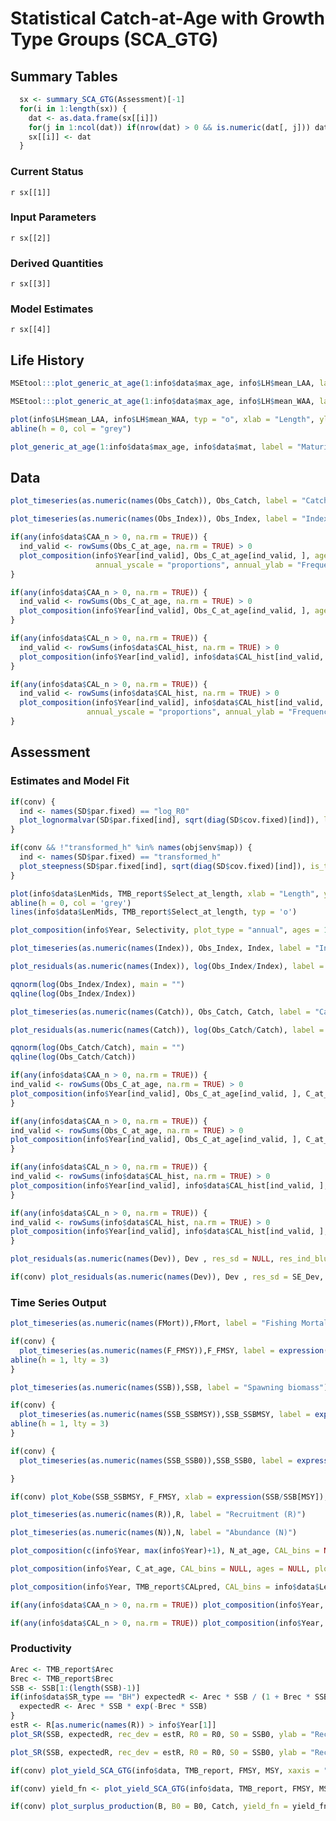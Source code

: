 


# Statistical Catch-at-Age with Growth Type Groups (SCA_GTG){.tabset}

## Summary Tables {.tabset}

```r
  sx <- summary_SCA_GTG(Assessment)[-1]
  for(i in 1:length(sx)) {
    dat <- as.data.frame(sx[[i]])
    for(j in 1:ncol(dat)) if(nrow(dat) > 0 && is.numeric(dat[, j])) dat[, j] <- ifelse(dat[, j] > 1e3, round(dat[, j], 0), signif(dat[, j], 3))
    sx[[i]] <- dat
  }
```


### Current Status
`r sx[[1]]`

### Input Parameters
`r sx[[2]]`

### Derived Quantities
`r sx[[3]]`

### Model Estimates
`r sx[[4]]`

## Life History

```r
MSEtool:::plot_generic_at_age(1:info$data$max_age, info$LH$mean_LAA, label = "Mean Length-at-age")
```

```r
MSEtool:::plot_generic_at_age(1:info$data$max_age, info$LH$mean_WAA, label = "Mean Weight-at-age")
```

```r
plot(info$LH$mean_LAA, info$LH$mean_WAA, typ = "o", xlab = "Length", ylab = "Weight")
abline(h = 0, col = "grey")
```

```r
plot_generic_at_age(1:info$data$max_age, info$data$mat, label = "Maturity")
 ```

## Data

```r
plot_timeseries(as.numeric(names(Obs_Catch)), Obs_Catch, label = "Catch")
```

```r
plot_timeseries(as.numeric(names(Obs_Index)), Obs_Index, label = "Index")
```

```r
if(any(info$data$CAA_n > 0, na.rm = TRUE)) {
  ind_valid <- rowSums(Obs_C_at_age, na.rm = TRUE) > 0
  plot_composition(info$Year[ind_valid], Obs_C_at_age[ind_valid, ], ages = NULL, plot_type = "bubble_data",
                   annual_yscale = "proportions", annual_ylab = "Frequency")
}
```

```r
if(any(info$data$CAA_n > 0, na.rm = TRUE)) {
  ind_valid <- rowSums(Obs_C_at_age, na.rm = TRUE) > 0
  plot_composition(info$Year[ind_valid], Obs_C_at_age[ind_valid, ], ages = NULL, plot_type = "annual", annual_yscale = "proportions", annual_ylab = "Frequency")
}
```

```r
if(any(info$data$CAL_n > 0, na.rm = TRUE)) {
  ind_valid <- rowSums(info$data$CAL_hist, na.rm = TRUE) > 0
  plot_composition(info$Year[ind_valid], info$data$CAL_hist[ind_valid, ], CAL_bins = info$data$LenMids, plot_type = "bubble_data", annual_yscale = "proportions", annual_ylab = "Frequency")
}
```

```r
if(any(info$data$CAL_n > 0, na.rm = TRUE)) {
  ind_valid <- rowSums(info$data$CAL_hist, na.rm = TRUE) > 0
  plot_composition(info$Year[ind_valid], info$data$CAL_hist[ind_valid, ], CAL_bins = info$data$LenMids, plot_type = "annual",
                 annual_yscale = "proportions", annual_ylab = "Frequency")
}
```


## Assessment {.tabset}
### Estimates and Model Fit

```r
if(conv) {
  ind <- names(SD$par.fixed) == "log_R0"
  plot_lognormalvar(SD$par.fixed[ind], sqrt(diag(SD$cov.fixed)[ind]), label = expression(Unfished~~recruitment~~(R[0])), logtransform = TRUE)
}
```

```r
if(conv && !"transformed_h" %in% names(obj$env$map)) {
  ind <- names(SD$par.fixed) == "transformed_h"
  plot_steepness(SD$par.fixed[ind], sqrt(diag(SD$cov.fixed)[ind]), is_transform = TRUE, SR = info$data$SR_type)
}
```

```r
plot(info$data$LenMids, TMB_report$Select_at_length, xlab = "Length", ylab = "Selectivity", typ = 'n', ylim = c(0, 1.1))
abline(h = 0, col = 'grey')
lines(info$data$LenMids, TMB_report$Select_at_length, typ = 'o')
```

```r
plot_composition(info$Year, Selectivity, plot_type = "annual", ages = 1:info$data$max_age, annual_yscale = "raw", annual_ylab = "Selectivity", N = NULL)
```

```r
plot_timeseries(as.numeric(names(Index)), Obs_Index, Index, label = "Index")
```

```r
plot_residuals(as.numeric(names(Index)), log(Obs_Index/Index), label = "log( Index ) Residual")
```

```r
qqnorm(log(Obs_Index/Index), main = "")
qqline(log(Obs_Index/Index))
```

```r
plot_timeseries(as.numeric(names(Catch)), Obs_Catch, Catch, label = "Catch")
```

```r
plot_residuals(as.numeric(names(Catch)), log(Obs_Catch/Catch), label = "log( Catch ) Residual")
```

```r
qqnorm(log(Obs_Catch/Catch), main = "")
qqline(log(Obs_Catch/Catch))
```

```r
if(any(info$data$CAA_n > 0, na.rm = TRUE)) {
ind_valid <- rowSums(Obs_C_at_age, na.rm = TRUE) > 0
plot_composition(info$Year[ind_valid], Obs_C_at_age[ind_valid, ], C_at_age[ind_valid, ], N = info$data$CAA_n[ind_valid], plot_type = "bubble_residuals")
}
```

```r
if(any(info$data$CAA_n > 0, na.rm = TRUE)) {
ind_valid <- rowSums(Obs_C_at_age, na.rm = TRUE) > 0
plot_composition(info$Year[ind_valid], Obs_C_at_age[ind_valid, ], C_at_age[ind_valid, ], plot_type = "annual", ages = NULL, N = info$data$CAA_n[ind_valid])
}
```

```r
if(any(info$data$CAL_n > 0, na.rm = TRUE)) {
ind_valid <- rowSums(info$data$CAL_hist, na.rm = TRUE) > 0
plot_composition(info$Year[ind_valid], info$data$CAL_hist[ind_valid, ], TMB_report$CALpred[ind_valid, ], CAL_bins = info$data$LenMids, N = info$data$CAL_n[ind_valid], plot_type = "bubble_residuals")
}
```

```r
if(any(info$data$CAL_n > 0, na.rm = TRUE)) {
ind_valid <- rowSums(info$data$CAL_hist, na.rm = TRUE) > 0
plot_composition(info$Year[ind_valid], info$data$CAL_hist[ind_valid, ], TMB_report$CALpred[ind_valid, ], CAL_bins = info$data$LenMids, plot_type = "annual", N = info$data$CAL_n[ind_valid])
}
```

```r
plot_residuals(as.numeric(names(Dev)), Dev , res_sd = NULL, res_ind_blue = as.numeric(names(Dev)) < info$Year[1], label = "log-Recruitment deviations")
```

```r
if(conv) plot_residuals(as.numeric(names(Dev)), Dev , res_sd = SE_Dev, res_ind_blue = as.numeric(names(Dev)) < info$Year[1], label = "log-Recruitment deviations")
```

### Time Series Output

```r
plot_timeseries(as.numeric(names(FMort)),FMort, label = "Fishing Mortality (F)")
```

```r
if(conv) {
  plot_timeseries(as.numeric(names(F_FMSY)),F_FMSY, label = expression(F/F[MSY]))
abline(h = 1, lty = 3)
}
```

```r
plot_timeseries(as.numeric(names(SSB)),SSB, label = "Spawning biomass")
```

```r
if(conv) {
  plot_timeseries(as.numeric(names(SSB_SSBMSY)),SSB_SSBMSY, label = expression(SSB/SSB[MSY]))
abline(h = 1, lty = 3)
}
```

```r
if(conv) {
  plot_timeseries(as.numeric(names(SSB_SSB0)),SSB_SSB0, label = expression(SSB/SSB[0]))

}
```

```r
if(conv) plot_Kobe(SSB_SSBMSY, F_FMSY, xlab = expression(SSB/SSB[MSY]), ylab = expression(F/F[MSY]))
```

```r
plot_timeseries(as.numeric(names(R)),R, label = "Recruitment (R)")


```

```r
plot_timeseries(as.numeric(names(N)),N, label = "Abundance (N)")


```

```r
plot_composition(c(info$Year, max(info$Year)+1), N_at_age, CAL_bins = NULL, ages = NULL, plot_type = "bubble_data")
```

```r
plot_composition(info$Year, C_at_age, CAL_bins = NULL, ages = NULL, plot_type = "bubble_data")
```

```r
plot_composition(info$Year, TMB_report$CALpred, CAL_bins = info$data$LenMids, plot_type = "bubble_data")
```

```r
if(any(info$data$CAA_n > 0, na.rm = TRUE)) plot_composition(info$Year, Obs_C_at_age, C_at_age, plot_type = "mean")
```

```r
if(any(info$data$CAL_n > 0, na.rm = TRUE)) plot_composition(info$Year, info$data$CAL_hist, TMB_report$CALpred, CAL_bins = info$data$LenMids, plot_type = "mean")
```

### Productivity
```r
Arec <- TMB_report$Arec
Brec <- TMB_report$Brec
SSB <- SSB[1:(length(SSB)-1)]
if(info$data$SR_type == "BH") expectedR <- Arec * SSB / (1 + Brec * SSB) else {
  expectedR <- Arec * SSB * exp(-Brec * SSB)
}
estR <- R[as.numeric(names(R)) > info$Year[1]]
plot_SR(SSB, expectedR, rec_dev = estR, R0 = R0, S0 = SSB0, ylab = "Recruitment", trajectory = FALSE)
```

```r
plot_SR(SSB, expectedR, rec_dev = estR, R0 = R0, S0 = SSB0, ylab = "Recruitment", trajectory = TRUE)
```

```r
if(conv) plot_yield_SCA_GTG(info$data, TMB_report, FMSY, MSY, xaxis = "F")
```

```r
if(conv) yield_fn <- plot_yield_SCA_GTG(info$data, TMB_report, FMSY, MSY, xaxis = "Depletion")
```

```r
if(conv) plot_surplus_production(B, B0 = B0, Catch, yield_fn = yield_fn)
```



